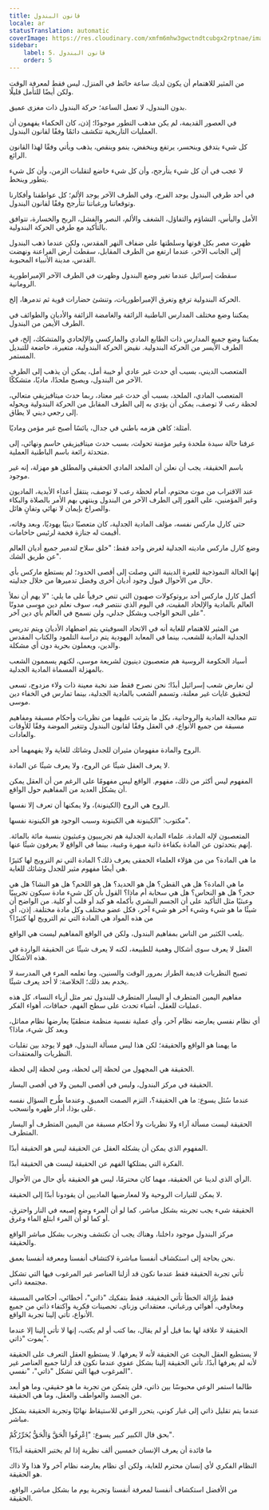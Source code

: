```yaml
---
title: قانون البندول
locale: ar
statusTranslation: automatic
coverImage: https://res.cloudinary.com/xmfm6mhw3gwctndtcubgx2rptnae/image/upload/v1741354419/small_cover_la_gran_rebelion_28716e29d2.webp
sidebar:
    label: 5. قانون البندول
    order: 5
---
```

من المثير للاهتمام أن يكون لديك ساعة حائط في المنزل، ليس فقط لمعرفة الوقت ولكن أيضًا للتأمل قليلًا.

بدون البندول، لا تعمل الساعة؛ حركة البندول ذات مغزى عميق.

في العصور القديمة، لم يكن مذهب التطور موجودًا؛ إذن، كان الحكماء يفهمون أن العمليات التاريخية تتكشف دائمًا وفقًا لقانون البندول.

كل شيء يتدفق وينحسر، يرتفع وينخفض، ينمو وينقص، يذهب ويأتي وفقًا لهذا القانون الرائع.

لا عجب في أن كل شيء يتأرجح، وأن كل شيء خاضع لتقلبات الزمن، وأن كل شيء يتطور وينحط.

في أحد طرفي البندول يوجد الفرح، وفي الطرف الآخر يوجد الألم؛ كل عواطفنا وأفكارنا وتوقعاتنا ورغباتنا تتأرجح وفقًا لقانون البندول.

الأمل واليأس، التشاؤم والتفاؤل، الشغف والألم، النصر والفشل، الربح والخسارة، تتوافق بالتأكيد مع طرفي الحركة البندولية.

ظهرت مصر بكل قوتها وسلطتها على ضفاف النهر المقدس، ولكن عندما ذهب البندول إلى الجانب الآخر، عندما ارتفع من الطرف المقابل، سقطت أرض الفراعنة ونهضت القدس، مدينة الأنبياء المحبوبة.

سقطت إسرائيل عندما تغير وضع البندول وظهرت في الطرف الآخر الإمبراطورية الرومانية.

الحركة البندولية ترفع وتغرق الإمبراطوريات، وتنشئ حضارات قوية ثم تدمرها، إلخ.

يمكننا وضع مختلف المدارس الباطنية الزائفة والغامضة الزائفة والأديان والطوائف في الطرف الأيمن من البندول.

يمكننا وضع جميع المدارس ذات الطابع المادي والماركسي والإلحادي والمتشكك، إلخ، في الطرف الأيسر من الحركة البندولية. نقيض الحركة البندولية، متغيرة، خاضعة للتبديل المستمر.

المتعصب الديني، بسبب أي حدث غير عادي أو خيبة أمل، يمكن أن يذهب إلى الطرف الآخر من البندول، ويصبح ملحدًا، ماديًا، متشككًا.

المتعصب المادي، الملحد، بسبب أي حدث غير معتاد، ربما حدث ميتافيزيقي متعالي، لحظة رعب لا توصف، يمكن أن يؤدي به إلى الطرف المقابل من الحركة البندولية ويحوله إلى رجعي ديني لا يطاق.

أمثلة: كاهن هزمه باطني في جدال، يائسًا أصبح غير مؤمن وماديًا.

عرفنا حالة سيدة ملحدة وغير مؤمنة تحولت، بسبب حدث ميتافيزيقي حاسم ونهائي، إلى متحدثة رائعة باسم الباطنية العملية.

باسم الحقيقة، يجب أن نعلن أن الملحد المادي الحقيقي والمطلق هو مهزلة، إنه غير موجود.

عند الاقتراب من موت محتوم، أمام لحظة رعب لا توصف، ينتقل أعداء الأبدية، الماديون وغير المؤمنين، على الفور إلى الطرف الآخر من البندول وينتهي بهم الأمر بالصلاة والبكاء والصراخ بإيمان لا نهائي وتفانٍ هائل.

حتى كارل ماركس نفسه، مؤلف المادية الجدلية، كان متعصبًا دينيًا يهوديًا، وبعد وفاته، أقيمت له جنازة فخمة لرئيس حاخامات.

وضع كارل ماركس ماديته الجدلية لغرض واحد فقط: "خلق سلاح لتدمير جميع أديان العالم عن طريق الشك".

إنها الحالة النموذجية للغيرة الدينية التي وصلت إلى أقصى الحدود؛ لم يستطع ماركس بأي حال من الأحوال قبول وجود أديان أخرى وفضل تدميرها من خلال جدليته.

أكمل كارل ماركس أحد بروتوكولات صهيون التي تنص حرفياً على ما يلي: "لا يهم أن نملأ العالم بالمادية والإلحاد المقيت، في اليوم الذي ننتصر فيه، سوف نعلم دين موسى مدونًا على النحو الواجب وبشكل جدلي، ولن نسمح في العالم بأي دين آخر".

من المثير للاهتمام للغاية أنه في الاتحاد السوفيتي يتم اضطهاد الأديان ويتم تدريس الجدلية المادية للشعب، بينما في المعابد اليهودية يتم دراسة التلمود والكتاب المقدس والدين، ويعملون بحرية دون أي مشكلة.

أسياد الحكومة الروسية هم متعصبون دينيون لشريعة موسى، لكنهم يسممون الشعب بالمهزلة المسماة المادية الجدلية.

لن نعارض شعب إسرائيل أبدًا؛ نحن نصرح فقط ضد نخبة معينة ذات ولاء مزدوج، تسعى لتحقيق غايات غير معلنة، وتسمم الشعب بالمادية الجدلية، بينما تمارس في الخفاء دين موسى.

تتم معالجة المادية والروحانية، بكل ما يترتب عليهما من نظريات وأحكام مسبقة ومفاهيم مسبقة من جميع الأنواع، في العقل وفقًا لقانون البندول وتتغير الموضة وفقًا للأوقات والعادات.

الروح والمادة مفهومان مثيران للجدل وشائك للغاية ولا يفهمهما أحد.

لا يعرف العقل شيئًا عن الروح، ولا يعرف شيئًا عن المادة.

المفهوم ليس أكثر من ذلك، مفهوم. الواقع ليس مفهومًا على الرغم من أن العقل يمكن أن يشكل العديد من المفاهيم حول الواقع.

الروح هي الروح (الكينونة)، ولا يمكنها أن تعرف إلا نفسها.

مكتوب: "الكينونة هي الكينونة وسبب الوجود هو الكينونة نفسها".

المتعصبون لإله المادة، علماء المادية الجدلية هم تجريبيون وعبثيون بنسبة مائة بالمائة. إنهم يتحدثون عن المادة بكفاءة ذاتية مبهرة وغبية، بينما في الواقع لا يعرفون شيئًا عنها.

ما هي المادة؟ من من هؤلاء العلماء الحمقى يعرف ذلك؟ المادة التي تم الترويج لها كثيرًا هي أيضًا مفهوم مثير للجدل وشائك للغاية.

ما هي المادة؟ هل هي القطن؟ هل هو الحديد؟ هل هو اللحم؟ هل هو النشا؟ هل هي حجر؟ هل هو النحاس؟ هل هي سحابة أم ماذا؟ القول بأن كل شيء مادة سيكون تجريبيًا وعبثيًا مثل التأكيد على أن الجسم البشري بأكمله هو كبد أو قلب أو كلية. من الواضح أن شيئًا ما هو شيء وشيء آخر هو شيء آخر، فكل عضو مختلف وكل مادة مختلفة. إذن، أي من هذه المواد هي المادة التي تم الترويج لها كثيرًا؟

يلعب الكثير من الناس بمفاهيم البندول، ولكن في الواقع المفاهيم ليست هي الواقع.

العقل لا يعرف سوى أشكال وهمية للطبيعة، لكنه لا يعرف شيئًا عن الحقيقة الواردة في هذه الأشكال.

تصبح النظريات قديمة الطراز بمرور الوقت والسنين، وما تعلمه المرء في المدرسة لا يخدم بعد ذلك؛ الخلاصة: لا أحد يعرف شيئًا.

مفاهيم اليمين المتطرف أو اليسار المتطرف للبندول تمر مثل أزياء النساء، كل هذه عمليات للعقل، أشياء تحدث على سطح الفهم، حماقات، أهواء الفكر.

أي نظام نفسي يعارضه نظام آخر، وأي عملية نفسية منظمة منطقيًا يعارضها نظام مماثل، وبعد كل شيء، ماذا؟

ما يهمنا هو الواقع والحقيقة؛ لكن هذا ليس مسألة البندول، فهو لا يوجد بين تقلبات النظريات والمعتقدات.

الحقيقة هي المجهول من لحظة إلى لحظة، ومن لحظة إلى لحظة.

الحقيقة في مركز البندول، وليس في أقصى اليمين ولا في أقصى اليسار.

عندما سُئل يسوع: ما هي الحقيقة؟، التزم الصمت العميق. وعندما طُرح السؤال نفسه على بوذا، أدار ظهره وانسحب.

الحقيقة ليست مسألة آراء ولا نظريات ولا أحكام مسبقة من اليمين المتطرف أو اليسار المتطرف.

المفهوم الذي يمكن أن يشكله العقل عن الحقيقة ليس هو الحقيقة أبدًا.

الفكرة التي يمتلكها الفهم عن الحقيقة ليست هي الحقيقة أبدًا.

الرأي الذي لدينا عن الحقيقة، مهما كان محترمًا، ليس هو الحقيقة بأي حال من الأحوال.

لا يمكن للتيارات الروحية ولا لمعارضيها الماديين أن يقودونا أبدًا إلى الحقيقة.

الحقيقة شيء يجب تجربته بشكل مباشر، كما لو أن المرء وضع إصبعه في النار واحترق، أو كما لو أن المرء ابتلع الماء وغرق.

مركز البندول موجود داخلنا، وهناك يجب أن نكتشف ونجرب بشكل مباشر الواقع والحقيقة.

نحن بحاجة إلى استكشاف أنفسنا مباشرة لاكتشاف أنفسنا ومعرفة أنفسنا بعمق.

تأتي تجربة الحقيقة فقط عندما نكون قد أزلنا العناصر غير المرغوب فيها التي تشكل مجتمعة ذاتي.

فقط بإزالة الخطأ تأتي الحقيقة. فقط بتفكيك "ذاتي"، أخطائي، أحكامي المسبقة ومخاوفي، أهوائي ورغباتي، معتقداتي وزناي، تحصينات فكرية واكتفاء ذاتي من جميع الأنواع، تأتي إلينا تجربة الواقع.

الحقيقة لا علاقة لها بما قيل أو لم يقال، بما كتب أو لم يكتب، إنها لا تأتي إلينا إلا عندما يموت "ذاتي".

لا يستطيع العقل البحث عن الحقيقة لأنه لا يعرفها. لا يستطيع العقل التعرف على الحقيقة لأنه لم يعرفها أبدًا. تأتي الحقيقة إلينا بشكل عفوي عندما نكون قد أزلنا جميع العناصر غير المرغوب فيها التي تشكل "ذاتي"، "نفسي".

طالما استمر الوعي محبوسًا بين ذاتي، فلن يتمكن من تجربة ما هو حقيقي، وما هو أبعد من الجسد والعواطف والعقل، وما هي الحقيقة.

عندما يتم تقليل ذاتي إلى غبار كوني، يتحرر الوعي للاستيقاظ نهائيًا وتجربة الحقيقة بشكل مباشر.

بحق قال الكبير كبير يسوع: "اِعْرِفُوا الْحَقَّ وَالْحَقُّ يُحَرِّرُكُمْ".

ما فائدة أن يعرف الإنسان خمسين ألف نظرية إذا لم يختبر الحقيقة أبدًا؟

النظام الفكري لأي إنسان محترم للغاية، ولكن أي نظام يعارضه نظام آخر ولا هذا ولا ذاك هو الحقيقة.

من الأفضل استكشاف أنفسنا لمعرفة أنفسنا وتجربة يوم ما بشكل مباشر، الواقع، الحقيقة.

